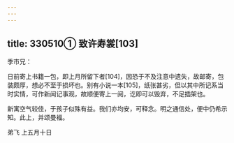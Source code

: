 ```yaml
---
---
---
```

title: 330510① 致许寿裳[103]
---




季巿兄：

日前寄上书籍一包，即上月所留下者[104]，因恐于不及注意中遗失，故邮寄，包装颇厚，想必不至于损坏也。别有小说一本[105]，纸张甚劣，但以其中所记系当时实情，可作新闻记事观，故顺便寄上一阅，讫即可以毁弃，不足插架也。

新寓空气较佳，于孩子似殊有益。我们亦均安，可释念。明之通信处，便中仍希示知。此上，并颂曼福。

弟飞 上五月十日